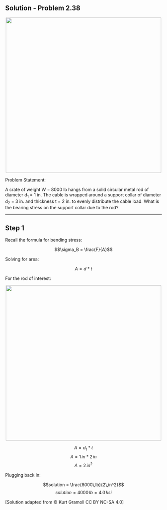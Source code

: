 ## Solution - Problem 2.38

<p align="center">
![](images/166.png){width="500"}
</p>

Problem Statement:

A crate of weight W = 8000 lb hangs from a solid circular metal rod of diameter d<sub>1</sub> = 1 in. The cable is wrapped around a support collar of diameter d<sub>2</sub> = 3 in. and thickness t = 2 in. to evenly distribute the cable load. What is the bearing stress on the support collar due to the rod?

---
::: callout-note
## Step 1
Recall the formula for bending stress:

$$\sigma_B = \frac{F}{A}$$

Solving for area:

$$A = d*t$$

For the rod of interest:
<p align="center">
![](images/166 solution.png){width="500"}
</p>
$$A = d_1*t$$
$$A = 1\,in*2\,in$$
$$A = 2\,in^2$$

Plugging back in:

$$solution = \frac{8000\,lb}{2\,in^2}$$
$$solution = 4000\,lb=4.0\,ksi$$
:::
\[Solution adapted from © Kurt Gramoll CC BY NC-SA 4.0\]